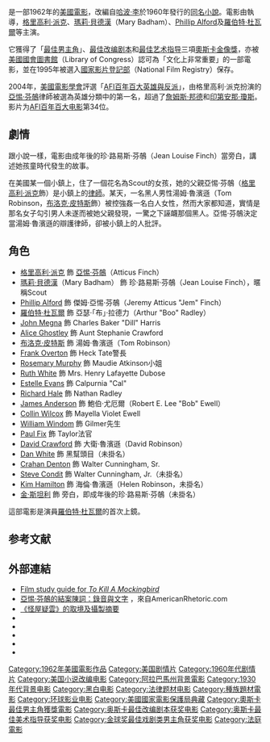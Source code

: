 {{noteTA
|T=zh-hk:怪屋疑雲; zh-tw:梅岡城故事; zh-cn:杀死一只知更鸟 (电影);
|G1=Show
|1=zh-hk:怪屋疑雲; zh-tw:梅岡城故事; zh-cn:杀死一只知更鸟;}}
{{Infobox Film
| name           = 怪屋疑雲
| original_name = To Kill a Mockingbird
| image          = Original movie poster for the film To Kill a Mockingbird.jpg
| caption        = 電影上映時的海報
| director       = {{tsl|en|羅拔·莫利根|Robert Mulligan}}
| producer       = [[艾倫·帕庫拉|艾倫·帕庫拉]]
| writer         = '''[[杀死一只知更鸟|小說]]'''：[[哈波·李|哈波·李]]<br />'''劇本'''：{{tsl|en|Horton Foote|霍頓·福特}}<small>（Horton Foote）</small>
| starring       = [[格里高利·派克|格里高利·派克]] <br />{{tsl|en|Mary Badham|瑪莉·貝德漢}}（Mary Badham）<br />{{tsl|en|Phillip Alford|Phillip Alford}} <br />[[羅伯特·杜瓦爾|羅伯特·杜瓦爾]]
| narrator       = [[金·斯坦利|金·斯坦利]]
| music          = [[埃尔默·伯恩斯坦|埃尔默·伯恩斯坦]]
| cinematography = [[Russell_Harlan|Russell Harlan]]
| editing        = Aaron Stell
| distributor    = [[环球影业|环球影业]]
| released       = 1962年12月25日
| runtime        = 128分鐘
| country        = {{US}}
| language       = [[英語|英語]]
| budget         = $200萬[[美元|美元]]<ref name="Numbers">{{cite web |title=To Kill A Mockingbird - Box Office Data, DVD and Blu-ray Sales, Movie News, Cast and Crew Information |url=http://www.the-numbers.com/movie/To-Kill-A-Mockingbird#tab=summary |publisher=[[The_Numbers_(website)|The Numbers]] |date= |accessdate=December 13, 2014 |archive-date=2021-03-02 |archive-url=https://web.archive.org/web/20210302230740/https://www.the-numbers.com/movie/To-Kill-A-Mockingbird#tab=summary |dead-url=no }}</ref>
| gross          = $20,629,846美元
| cn_name = 杀死一只知更鸟
| tw_name = 梅岡城故事
| hk_name = 怪屋疑雲
}}
{{地區用詞3|zh-hk='''怪屋疑雲'''|zh-tw='''梅岡城故事'''|zh-cn='''杀死一只知更鸟'''|start=（{{Lang-en|To Kill a Mockingbird}}），|as=稱|end=，}}是一部1962年的[[美國電影|美國電影]]，改編自[[哈波·李|哈波·李]]於1960年發行的[[杀死一只知更鸟|同名小說]]。電影由{{link-en|羅拔·莫利根|Robert Mulligan}}執導，[[格里高利·派克|格里高利·派克]]、[[瑪莉·貝德漢|瑪莉·貝德漢]]（Mary Badham）、[[Phillip_Alford|Phillip Alford]]及[[羅伯特·杜瓦爾|羅伯特·杜瓦爾]]等主演。

它獲得了「[[奧斯卡最佳男主角|最佳男主角]]」、[[奧斯卡最佳改编剧本|最佳改编剧本]]和[[奧斯卡最佳艺术指导|最佳艺术指导]]三項[[奧斯卡金像獎|奧斯卡金像獎]]，亦被[[美國國會圖書館|美國國會圖書館]]（Library of Congress）認可為「文化上非常重要」的一部電影，並在1995年被選入[[國家影片登記部|國家影片登記部]]（National Film Registry）保存。

2004年，[[美國電影學會|美國電影學會]]評選「[[AFI百年百大英雄與反派|AFI百年百大英雄與反派]]」，由格里高利·派克扮演的[[亞惕·芬鵸|亞惕·芬鵸]]律師被選為英雄分類中的第一名，超過了[[詹姆斯·邦德|詹姆斯·邦德]]和[[印第安那·瓊斯|印第安那·瓊斯]]。影片为[[AFI百年百大电影|AFI百年百大电影]]第34位。

==劇情==
跟小說一樣，電影由成年後的珍·路易斯·芬鵸（Jean Louise Finch）當旁白，講述她孩童時代發生的故事。

在美國某一個小鎮上，住了一個花名為Scout的女孩，她的父親亞惕·芬鵸（[[格里高利·派克|格里高利·派克]]飾）是小鎮上的[[律師|律師]]。某天，一名黑人男性湯姆·魯濱遜（Tom Robinson，[[布洛克·皮特斯|布洛克·皮特斯]]飾）被控強姦一名白人女性，然而大家都知道，實情是那名女子勾引男人未遂而被她父親發現，一驚之下誣衊那個黑人。亞惕·芬鵸決定當湯姆·魯濱遜的辯護律師，卻被小鎮上的人批評。

==角色==
* [[格里高利·派克|格里高利·派克]] 飾 [[亞惕·芬鵸|亞惕·芬鵸]]（Atticus Finch）
* [[瑪莉·貝德漢|瑪莉·貝德漢]]（Mary Badham） 飾 珍·路易斯·芬鵸（Jean Louise Finch），暱稱Scout
* [[Phillip_Alford|Phillip Alford]] 飾 傑姆·亞惕·芬鵸（Jeremy Atticus "Jem" Finch）
* [[羅伯特·杜瓦爾|羅伯特·杜瓦爾]] 飾 亞瑟·「布」·拉德力（Arthur "Boo" Radley）
* [[John_Megna|John Megna]] 飾 Charles Baker "Dill" Harris
* [[Alice_Ghostley|Alice Ghostley]] 飾 Aunt Stephanie Crawford
* [[布洛克·皮特斯|布洛克·皮特斯]] 飾 湯姆·魯濱遜（Tom Robinson）
* [[Frank_Overton|Frank Overton]] 飾 Heck Tate警長
* [[Rosemary_Murphy|Rosemary Murphy]] 飾 Maudie Atkinson小姐
* [[Ruth_White_(actress)|Ruth White]] 飾 Mrs. Henry Lafayette Dubose
* [[Estelle_Evans|Estelle Evans]] 飾 Calpurnia "Cal"
* [[Richard_Hale|Richard Hale]] 飾 Nathan Radley
* [[James_K_Anderson|James Anderson]] 飾 鮑伯·尤厄爾（Robert E. Lee "Bob" Ewell）
* [[Collin_Wilcox_(actress)|Collin Wilcox]] 飾 Mayella Violet Ewell
* [[William_Windom_(actor)|William Windom]] 飾 Gilmer先生
* [[Paul_Fix|Paul Fix]] 飾 Taylor法官
* [[David_Crawford_(actor)|David Crawford]] 飾 大衛·魯濱遜（David Robinson）
* [[Dan_White_(actor)|Dan White]] 飾 黑幫頭目（未掛名）
* [[Crahan_Denton|Crahan Denton]] 飾 Walter Cunningham, Sr.
* [[Steve_Condit|Steve Condit]] 飾 Walter Cunningham, Jr.（未掛名）
* [[Kim_Hamilton|Kim Hamilton]] 飾 海倫·魯濱遜（Helen Robinson，未掛名）
* [[金·斯坦利|金·斯坦利]] 飾 旁白，即成年後的珍·路易斯·芬鵸（未掛名）

這部電影是演員[[羅伯特·杜瓦爾|羅伯特·杜瓦爾]]的首次上鏡。

==参考文献==
{{reflist}}

==外部連結==
* [http://medialit.med.sc.edu/tkam.htm Film study guide for ''To Kill A Mockingbird''] {{Wayback|url=http://medialit.med.sc.edu/tkam.htm |date=20060903161653 }}
* [https://www.americanrhetoric.com/MovieSpeeches/moviespeechtokillamockingbird.html 亞惕·芬鵸的結案陳詞：錄音與文字] {{Wayback|url=https://www.americanrhetoric.com/MovieSpeeches/moviespeechtokillamockingbird.html |date=20210224180351 }}，來自AmericanRhetoric.com
* [https://web.archive.org/web/20070221215001/http://www.thestudiotour.com/ush/movies/1962_tokillamockingbird.shtml 《怪屋疑雲》的取境及攝製摘要]
* {{imdb title|0056592}}
* {{douban|1297991}}
* {{Amg movie|50165}}
* {{mojo title|tokillamockingbird}}
* {{tcmdb title|20116}}{{金球奖最佳原创配乐奖}}

{{Authority control}}
{{DEFAULTSORT:To Kill a Mockingbird (Film)}}
[[Category:1962年美國電影作品|Category:1962年美國電影作品]]
[[Category:美国剧情片|Category:美国剧情片]]
[[Category:1960年代剧情片|Category:1960年代剧情片]]
[[Category:美国小说改编电影|Category:美国小说改编电影]]
[[Category:阿拉巴馬州背景電影|Category:阿拉巴馬州背景電影]]
[[Category:1930年代背景电影|Category:1930年代背景电影]]
[[Category:黑白电影|Category:黑白电影]]
[[Category:法律题材电影|Category:法律题材电影]]
[[Category:種族題材電影|Category:種族題材電影]]
[[Category:环球影业电影|Category:环球影业电影]]
[[Category:美國國家電影保護局典藏|Category:美國國家電影保護局典藏]]
[[Category:奧斯卡最佳男主角獲獎電影|Category:奧斯卡最佳男主角獲獎電影]]
[[Category:奥斯卡最佳改编剧本获奖电影|Category:奥斯卡最佳改编剧本获奖电影]]
[[Category:奥斯卡最佳美术指导获奖电影|Category:奥斯卡最佳美术指导获奖电影]]
[[Category:金球奖最佳戏剧类男主角获奖电影|Category:金球奖最佳戏剧类男主角获奖电影]]
[[Category:法庭電影|Category:法庭電影]]